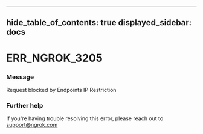 

---
hide_table_of_contents: true
displayed_sidebar: docs
---


# ERR_NGROK_3205

### Message
Request blocked by Endpoints IP Restriction

<ErrorDetails error="err_ngrok_3205" />



### Further help
If you're having trouble resolving this error, please reach out to [support@ngrok.com](mailto:support@ngrok.com?subject=Help%20with%20ERR_NGROK_3205)

